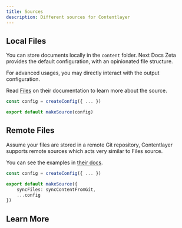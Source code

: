 ```yaml
---
title: Sources
description: Different sources for Contentlayer
---
```


## Local Files

You can store documents locally in the `content` folder. Next Docs Zeta provides
the default configuration, with an opinionated file structure.

For advanced usages, you may directly interact with the output configuration.

Read [Files](https://contentlayer.dev/docs/sources/files) on their documentation
to learn more about the source.

```ts
const config = createConfig({ ... })

export default makeSource(config)
```

## Remote Files

Assume your files are stored in a remote Git repository, Contentlayer supports
remote sources which acts very similar to Files source.

You can see the examples in
[their docs](https://contentlayer.dev/docs/sources/remote-files).

```ts
const config = createConfig({ ... })

export default makeSource({
    syncFiles: syncContentFromGit,
    ...config
})
```

## Learn More

<Cards>
  <Card
    href="https://contentlayer.dev"
    title="Contentlayer"
    description="The official website of Contentlayer"
  />
</Cards>
